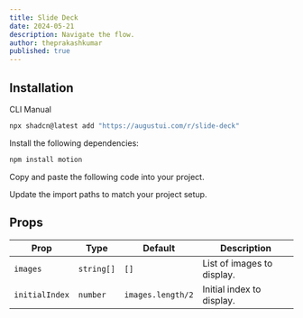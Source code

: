 ```yaml
---
title: Slide Deck
date: 2024-05-21
description: Navigate the flow.
author: theprakashkumar
published: true
---
```


<ComponentPreview name="slide-deck-demo" />

## Installation

<Tabs defaultValue="cli">

<TabsList>
  <TabsTrigger value="cli">CLI</TabsTrigger>
  <TabsTrigger value="manual">Manual</TabsTrigger>
</TabsList>
<TabsContent value="cli">

```bash
npx shadcn@latest add "https://augustui.com/r/slide-deck"
```

</TabsContent>

<TabsContent value="manual">

<Steps>

<Step>Install the following dependencies:</Step>

```bash
npm install motion
```

<Step>Copy and paste the following code into your project.</Step>

<ComponentSource name="slide-deck" />

<Step>Update the import paths to match your project setup.</Step>

</Steps>

</TabsContent>

</Tabs>

## Props

| Prop           | Type       | Default           | Description                |
| -------------- | ---------- | ----------------- | -------------------------- |
| `images`       | `string[]` | `[]`              | List of images to display. |
| `initialIndex` | `number`   | `images.length/2` | Initial index to display.  |
